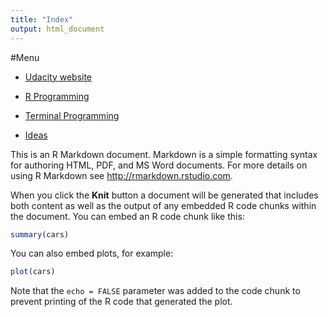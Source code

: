 ```yaml
---
title: "Index"
output: html_document
---
```

#Menu

* [Udacity website](https://www.udacity.com/course/viewer#!/c-ud651/l-729069797/e-804129319/m-811719066)

* [R Programming](/Users/user/AllGitHub/ProgrammingKnowledge/R-File.html)

* [Terminal Programming](/Users/user/AllGitHub/ProgrammingKnowledge/Terminal_Programming.html)

* [Ideas](/Users/user/AllGitHub/Ideas.html)

This is an R Markdown document. Markdown is a simple formatting syntax for authoring HTML, PDF, and MS Word documents. For more details on using R Markdown see <http://rmarkdown.rstudio.com>.

When you click the **Knit** button a document will be generated that includes both content as well as the output of any embedded R code chunks within the document. You can embed an R code chunk like this:

```r
summary(cars)
```

You can also embed plots, for example:

```r
plot(cars)
```

Note that the `echo = FALSE` parameter was added to the code chunk to prevent printing of the R code that generated the plot.
